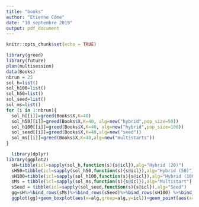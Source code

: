 ```yaml
---
title: "books"
author: "Etienne Côme"
date: "10 septembre 2019"
output: pdf_document
---
```


```r
knitr::opts_chunk$set(echo = TRUE)
```

```r
library(greed)
library(future)
plan(multisession)
data(Books)
nbrun = 25
sol_h=list()
sol_h100=list()
sol_h50=list()
sol_seed=list()
sol_ms=list()
for (i in 1:nbrun){
  sol_h[[i]]=greed(Books$X,K=40)
  sol_h50[[i]]=greed(Books$X,K=40, alg=new("hybrid",pop_size=50))
  sol_h100[[i]]=greed(Books$X,K=40, alg=new("hybrid",pop_size=100))
  sol_seed[[i]]=greed(Books$X,K=40,alg=new("seed"))
  sol_ms[[i]]=greed(Books$X,K=40,alg=new("multistarts"))
}
```


```r
  library(dplyr)
library(ggplot2)
  sH=tibble(icl=sapply(sol_h,function(s){s@icl}),alg="Hybrid (20)")
  sH50=tibble(icl=sapply(sol_h50,function(s){s@icl}),alg="Hybrid (50)")
  sH100=tibble(icl=sapply(sol_h100,function(s){s@icl}),alg="Hybrid (100)")
  sMs = tibble(icl=sapply(sol_ms,function(s){s@icl}),alg="Multistart")
  sSeed = tibble(icl=sapply(sol_seed,function(s){s@icl}),alg="Seed")
  gg=sH%>%bind_rows(sMs)%>%bind_rows(sSeed)%>%bind_rows(sH100) %>%bind_rows(sH50) %>% mutate(alg=factor(alg,levels = c("Multistart","Seed","Hybrid (20)","Hybrid (50)","Hybrid (100)")))
  ggplot(gg)+geom_boxplot(aes(x=alg,group=alg,y=icl))+geom_point(aes(x=alg,y=icl))+xlab("")+ylab("ICL")+theme_bw()+ggtitle("Political books co-purchassing network")


```